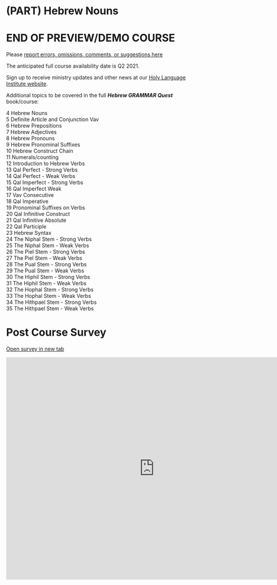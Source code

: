 # (PART) Hebrew Nouns {-}

# END OF PREVIEW/DEMO COURSE {-}

Please [report errors, omissions, comments, or suggestions here](#report_issue)

The anticipated full course availability date is Q2 2021.

Sign up to receive ministry updates and other news at our [Holy Language Institute website](https://holylanguage.com).

Additional topics to be covered in the full ***Hebrew GRAMMAR Quest*** book/course:

4 Hebrew Nouns  
5 Definite Article and Conjunction Vav   
6 Hebrew Prepositions   
7 Hebrew Adjectives   
8 Hebrew Pronouns  
9 Hebrew Pronominal Suffixes   
10 Hebrew Construct Chain   
11 Numerals/counting  
12 Introduction to Hebrew Verbs   
13 Qal Perfect - Strong Verbs   
14 Qal Perfect - Weak Verbs  
15 Qal Imperfect - Strong Verbs  
16 Qal Imperfect Weak   
17 Vav Consecutive   
18 Qal Imperative   
19 Pronominal Suffixes on Verbs  
20 Qal Infinitive Construct    
21 Qal Infinitive Absolute   
22 Qal Participle   
23 Hebrew Syntax  
24 The Niphal Stem - Strong Verbs   
25 The Niphal Stem - Weak Verbs   
26 The Piel Stem - Strong Verbs   
27 The Piel Stem - Weak Verbs  
28 The Pual Stem - Strong Verbs   
29 The Pual Stem - Weak Verbs  
30 The Hiphil Stem - Strong Verbs   
31 The Hiphil Stem - Weak Verbs  
32 The Hophal Stem - Strong Verbs   
33 The Hophal Stem - Weak Verbs  
34 The Hithpael Stem - Strong Verbs   
35 The Hithpael Stem - Weak Verbs  

# Post Course Survey {-}

[Open survey in new tab](https://docs.google.com/forms/d/e/1FAIpQLSdIPNJZyUnAuuQ-sfX3Tx0OxvlqoNw7LmkYvc-NUpYdyiYwxQ/viewform?usp=sf_link){target="_blank}

<iframe src="https://docs.google.com/forms/d/e/1FAIpQLSdIPNJZyUnAuuQ-sfX3Tx0OxvlqoNw7LmkYvc-NUpYdyiYwxQ/viewform?embedded=true" width="800" height="600" frameborder="0" marginheight="0" marginwidth="0"></iframe>
